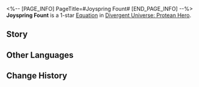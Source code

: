 <%-- [PAGE_INFO]
PageTitle=#Joyspring Fount#
[END_PAGE_INFO] --%>
{{Equation Infobox
|period   = Protean Hero
|rarity   = 1
|path1    = Remembrance*2
|path2    = Elation*2
|effect   = Every stack of "{{Extra Effect|Obsession|61000049}}" on the ally team increases Follow-up ATK DMG and Additional DMG received by enemy targets by {{Color|h|0.3%}}. After enemy targets receive DMG from summons, this effect further increases by {{Color|h|0.2%}}, lasting for 1 turn.
|mentions = 
}}
'''Joyspring Fount''' is a 1-star [[Divergent Universe: Protean Hero/Equations|Equation]] in [[Divergent Universe: Protean Hero]].

==Story==
{{Description|Have a sip of the sweet spring water, for it is the Era Chrysea's legacy.<br />Beautiful ancient memories moisten your lips and vitalize your heart.<br />An era when joy grew thicker than dromas fur,<br />forcing humans to bury excess bliss in underground springs.<br />But who would have imagined that the black tide would come drowning humanity.<br />Only these waters stream on peacefully, year after year.<br />Now that the sealed history has been brought back to light accidentally, the golden liquid euphoria geysers,<br />drenching its surrounding in unparalleled ecstasy.<br />Sip lightly, however, and save your thirst.<br />There are darker days ahead, when you'll thirst for it again.}}
<!--
==Gameplay Notes==
* 
-->
==Other Languages==
{{Other Languages
|en   = Joyspring Fount
|zhs  = 乐涌泉
|zht  = 樂湧泉
|ja   = {{Rubi|歓喜|かんき}}の{{Rubi|湧泉|ゆうせん}}
|ko   = 쾌락이 솟구치는 샘
|es   = Manantial de la alegría
|fr   = Fontaine de joie
|ru   = Источник радости
|th   = น้ำพุสำราญ
|vi   = Dòng Suối Vui Vẻ
|de   = Springbrunnen der Freude
|id   = Joyspring Fount
|pt   = Fonte da Primavera da Alegria
}}

==Change History==
{{Change History|3.3}}